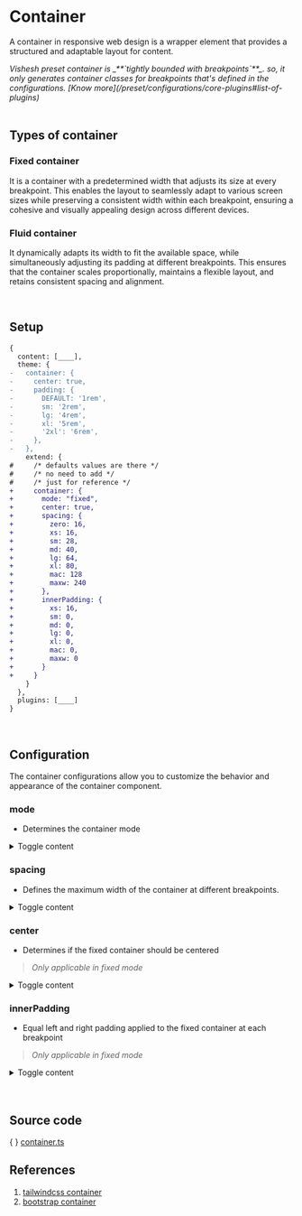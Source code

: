 
# Container

A container in responsive web design is a wrapper element that provides a structured and adaptable layout for content.

<Callout type="warning">
  <em>Vishesh preset container is _**`tightly bounded with breakpoints`**_.</em>
  <em> so, it only generates container classes for</em>
  <em> breakpoints that's defined in the configurations.</em>
  <em> [Know more](/preset/configurations/core-plugins#list-of-plugins)</em>
</Callout>

<br />
<br />

## Types of container

### Fixed container

It is a container with a predetermined width that adjusts its size at every
breakpoint. This enables the layout to seamlessly adapt to various screen
sizes while preserving a consistent width within each breakpoint, ensuring a
cohesive and visually appealing design across different devices.

### Fluid container

It dynamically adapts its width to fit the available space, while
simultaneously adjusting its padding at different breakpoints. This ensures
that the container scales proportionally, maintains a flexible layout, and
retains consistent spacing and alignment.

<br />

## **Setup**

```diff
{
  content: [____],
  theme: {
-   container: {
-     center: true,
-     padding: {
-       DEFAULT: '1rem',
-       sm: '2rem',
-       lg: '4rem',
-       xl: '5rem',
-       '2xl': '6rem',
-     },
-   },
    extend: {
#     /* defaults values are there */
#     /* no need to add */
#     /* just for reference */
+     container: {
+       mode: "fixed",
+       center: true,
+       spacing: {
+         zero: 16,
+         xs: 16,
+         sm: 28,
+         md: 40,
+         lg: 64,
+         xl: 80,
+         mac: 128
+         maxw: 240
+       },
+       innerPadding: {
+         xs: 16,
+         sm: 0,
+         md: 0,
+         lg: 0,
+         xl: 0,
+         mac: 0,
+         maxw: 0
+       }
+     }
    }
  },
  plugins: [____]
}
```

<br />

## Configuration

The container configurations allow you to customize the behavior and appearance of the container component.

### mode

- Determines the container mode

<details>
  <summary>Toggle content</summary>
| Option    | Descrption          |
| --------- | ----------------- |
| **fixed** | Generates a container with a fixed width that adjusts its size at different breakpoints. |
| **fluid** | Generates a container that dynamically adapts its width to fit the available space.      |
| **twin**  | Use _fixed_ and _fluid_ container together                                               |

```js
container: {
  mode: "fixed" | "fluid" | "twin",
  // ...
}
```

</details>

### spacing

- Defines the maximum width of the container at different breakpoints.

<details>
  <summary>Toggle content</summary>

```js
container: {
  // ...
  spacing: {
    "breakpoint key": number
  },
  // ...
}
```

<Callout type="info">
  <em>For fixed container, `spacing.zero`</em>
  <em> or twin container, `spacing.fixed.zero`</em>
  <em> is always 0 no matter what value you provide </em>
</Callout>

</details>

### center

- Determines if the fixed container should be centered

> <em>Only applicable in fixed mode</em>

<details>
  <summary>Toggle content</summary>

| Option    | Descrption                                                          |
| --------- | ------------------------------------------------------------------- |
| **true**  | Creates a centered container with equal horizontal margin on sides. |
| **false** | Generates separate classes for left, center, and right alignment.   |

```js
container: {
  // ...
  center: true | false,
  // ...
}
```

</details>

### innerPadding

- Equal left and right padding applied to the fixed container at each breakpoint

> <em>Only applicable in fixed mode</em>

<details>
  <summary>Toggle content</summary>

> <em>string must be valid css like "16px", "1rem", etc...</em>

```js filename="apply to all breakpoints"
container: {
  // ...
  innerPadding: number | string,
  // ...
}
```

```js filename="apply to specific breakpoint"
container: {
  // ...
  innerPadding: {
    "breakpoint key": number | string
  },
  // ...
}
```

</details>

<br />
<br />

## Source code

\{ \} [container.ts](https://github.com/mrjadeja/vishesh/blob/main/src/packages/preset/lib/components/container/index.ts "Vishesh preset container source code")

## References

1. [tailwindcss container](https://tailwindcss.com/docs/container "Tailwindcss container documentation") <br />
2. [bootstrap container](https://getbootstrap.com/docs/5.0/layout/containers "Bootstrap container documentation")
